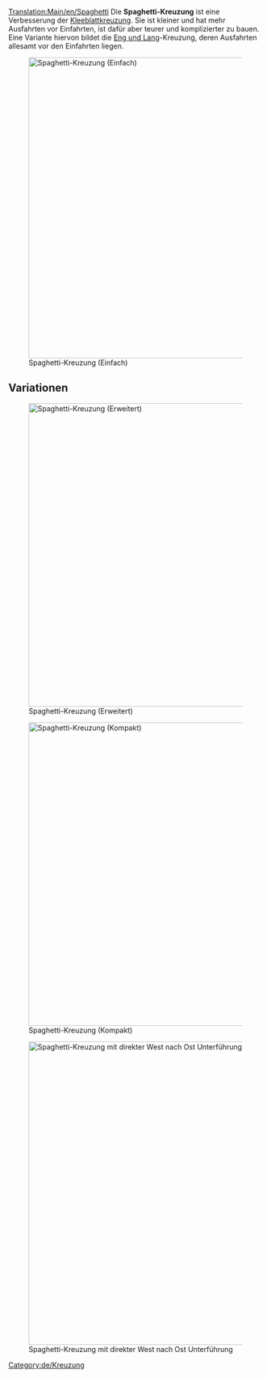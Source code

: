 [[Translation:Main/en/Spaghetti]]
{{en/-}}{{de/Kreuzungsmenü}}
Die '''Spaghetti-Kreuzung''' ist eine Verbesserung der [[Main/de/Kleeblatt|Kleeblattkreuzung]]. Sie ist kleiner und hat mehr Ausfahrten vor Einfahrten, ist dafür aber teurer und komplizierter zu bauen. Eine Variante hiervon bildet die [[Main/de/Eng und Lang|Eng und Lang]]-Kreuzung, deren Ausfahrten allesamt vor den Einfahrten liegen.

[[File:en/Spaghetti.png|none|thumb|595px|Spaghetti-Kreuzung (Einfach)]]

{{Template:Kreuzungskriterien/De|Teuer|3|1|0|1|1|1|1|0|0|2|0||Ausgefallene Züge blockieren nur Abbiegungen nach links auf der einen Achse.|
*Die Kreuzung kann viele Züge gleichzeitig handhaben.
*Fungiert als Wendepunkt für zwei der vier Richtungen.
*Ist sehr groß.
*Züge haben Ausfahrten vor Einfahrten auf einer Achse.
*Baue sie so, dass dein längster Zug vollständig in eine Abbiegung passt ohne die Hauptstrecke dahinter zu blockieren.
*Fläche: 16 x 16
}}

==Variationen==
[[File:en/Spaghetti 2.png|none|thumb|600px|Spaghetti-Kreuzung (Erweitert)]]

[[File:en/spaghetti compact.jpeg|none|thumb|600px|Spaghetti-Kreuzung (Kompakt)]]

[[File:en/altered spaghetti.png|none|thumb|600px|Spaghetti-Kreuzung mit direkter West nach Ost Unterführung]]

[[Category:de/Kreuzung]]